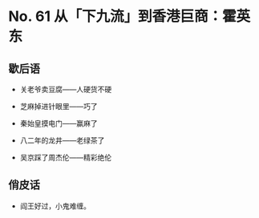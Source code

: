 # No. 61 从「下九流」到香港巨商：霍英东

## 歇后语

- 关老爷卖豆腐——人硬货不硬

- 芝麻掉进针眼里——巧了

- 秦始皇摸电门——赢麻了

- 八二年的龙井——老绿茶了

- 吴京踩了周杰伦——精彩绝伦

## 俏皮话

- 阎王好过，小鬼难缠。
